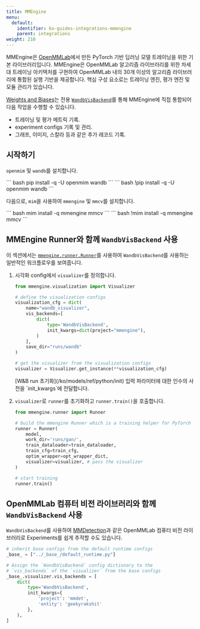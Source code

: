 ```yaml
---
title: MMEngine
menu:
  default:
    identifier: ko-guides-integrations-mmengine
    parent: integrations
weight: 210
---
```


MMEngine은 [OpenMMLab](https://github.com/open-mmlab)에서 만든 PyTorch 기반 딥러닝 모델 트레이닝을 위한 기본 라이브러리입니다. MMEngine은 OpenMMLab 알고리즘 라이브러리를 위한 차세대 트레이닝 아키텍처를 구현하여 OpenMMLab 내의 30개 이상의 알고리즘 라이브러리에 통합된 실행 기반을 제공합니다. 핵심 구성 요소로는 트레이닝 엔진, 평가 엔진 및 모듈 관리가 있습니다.

[Weights and Biases](https://wandb.ai/site)는 전용 [`WandbVisBackend`](https://mmengine.readthedocs.io/en/latest/api/generated/mmengine.visualization.WandbVisBackend.html#mmengine.visualization.WandbVisBackend)를 통해 MMEngine에 직접 통합되어 다음 작업을 수행할 수 있습니다.
- 트레이닝 및 평가 메트릭 기록.
- experiment configs 기록 및 관리.
- 그래프, 이미지, 스칼라 등과 같은 추가 레코드 기록.

## 시작하기

`openmim` 및 `wandb`를 설치합니다.

<Tabs>
<Tab title="커맨드라인">
``` bash
pip install -q -U openmim wandb
```
</Tab>
<Tab title="노트북">
``` bash
!pip install -q -U openmim wandb
```
</Tab>
</Tabs>

다음으로, `mim`을 사용하여 `mmengine` 및 `mmcv`를 설치합니다.

<Tabs>
<Tab title="커맨드라인">
``` bash
mim install -q mmengine mmcv
```
</Tab>
<Tab title="노트북">
``` bash
!mim install -q mmengine mmcv
```
</Tab>
</Tabs>

## MMEngine Runner와 함께 `WandbVisBackend` 사용

이 섹션에서는 [`mmengine.runner.Runner`](https://mmengine.readthedocs.io/en/latest/api/generated/mmengine.runner.Runner.html#mmengine.runner.Runner)를 사용하여 `WandbVisBackend`를 사용하는 일반적인 워크플로우를 보여줍니다.

1. 시각화 config에서 `visualizer`를 정의합니다.

    ```python
    from mmengine.visualization import Visualizer

    # define the visualization configs
    visualization_cfg = dict(
        name="wandb_visualizer",
        vis_backends=[
            dict(
                type='WandbVisBackend',
                init_kwargs=dict(project="mmengine"),
            )
        ],
        save_dir="runs/wandb"
    )

    # get the visualizer from the visualization configs
    visualizer = Visualizer.get_instance(**visualization_cfg)
    ```

    <Note>
    [W&B run 초기화](/ko/models/ref/python/init) 입력 파라미터에 대한 인수의 사전을 `init_kwargs`에 전달합니다.
    </Note>

2. `visualizer`로 `runner`를 초기화하고 `runner.train()`을 호출합니다.

    ```python
    from mmengine.runner import Runner

    # build the mmengine Runner which is a training helper for PyTorch
    runner = Runner(
        model,
        work_dir='runs/gan/',
        train_dataloader=train_dataloader,
        train_cfg=train_cfg,
        optim_wrapper=opt_wrapper_dict,
        visualizer=visualizer, # pass the visualizer
    )

    # start training
    runner.train()
    ```

## OpenMMLab 컴퓨터 비전 라이브러리와 함께 `WandbVisBackend` 사용

`WandbVisBackend`를 사용하여 [MMDetection](https://mmdetection.readthedocs.io/)과 같은 OpenMMLab 컴퓨터 비전 라이브러리로 Experiments를 쉽게 추적할 수도 있습니다.

```python
# inherit base configs from the default runtime configs
_base_ = ["../_base_/default_runtime.py"]

# Assign the `WandbVisBackend` config dictionary to the
# `vis_backends` of the `visualizer` from the base configs
_base_.visualizer.vis_backends = [
    dict(
        type='WandbVisBackend',
        init_kwargs={
            'project': 'mmdet',
            'entity': 'geekyrakshit'
        },
    ),
]
```